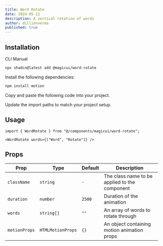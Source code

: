```yaml
---
title: Word Rotate
date: 2024-05-21
description: A vertical rotation of words
author: dillionverma
published: true
---
```


<ComponentPreview name="word-rotate-demo" />

## Installation

<Tabs defaultValue="cli">

<TabsList>
  <TabsTrigger value="cli">CLI</TabsTrigger>
  <TabsTrigger value="manual">Manual</TabsTrigger>
</TabsList>
<TabsContent value="cli">

```bash
npx shadcn@latest add @magicui/word-rotate
```

</TabsContent>

<TabsContent value="manual">

<Steps>

<Step>Install the following dependencies:</Step>

```bash
npm install motion
```

<Step>Copy and paste the following code into your project.</Step>

<ComponentSource name="word-rotate" />

<Step>Update the import paths to match your project setup.</Step>

</Steps>

</TabsContent>

</Tabs>

## Usage

```tsx
import { WordRotate } from "@/components/magicui/word-rotate";
```

```tsx
<WordRotate words={["Word", "Rotate"]} />
```

## Props

| Prop          | Type              | Default | Description                                   |
| ------------- | ----------------- | ------- | --------------------------------------------- |
| `className`   | `string`          | `-`     | The class name to be applied to the component |
| `duration`    | `number`          | `2500`  | Duration of the animation                     |
| `words`       | `string[]`        | `""`    | An array of words to rotate through           |
| `motionProps` | `HTMLMotionProps` | `{}`    | An object containing motion animation props   |
